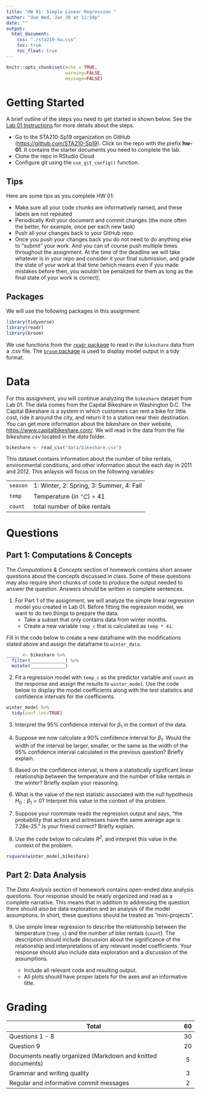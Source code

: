 ```yaml
---
title: "HW 01: Simple Linear Regression "
author: "due Wed, Jan 30 at 11:59p"
date: ""
output: 
  html_document:
    css: "./sta210-hw.css"
    toc: true
    toc_float: true
---
```


```r
knitr::opts_chunk$set(echo = TRUE,
                      warning=FALSE,
                      message=FALSE)
```


# Getting Started

A brief outline  of the steps you need to get started is shown below. See the [Lab 01 Instructions](https://www2.stat.duke.edu/courses/Spring19/sta199.001/labs/lab-01-hello-r.html) for more details about the steps. 

- Go to the STA210-Sp19 organization on GitHub ([https://github.com/STA210-Sp19](https://github.com/STA210-Sp19)). Click on the repo with the prefix **hw-01**. It contains the starter documents you need to complete the lab.
- Clone the repo in RStudio Cloud
- Configure git using the `use_git_config()` function.

## Tips

Here are some tips as you complete HW 01:

- Make sure all your code chunks are informatively named, and these labels are not repeated
- Periodically Knit your document and commit changes (the more often the better, for example, once per each new task)
- Push all your changes back to your GitHub repo
- Once you push your changes back you do not need to do anything else to “submit” your work. And you can of course push multiple times throughout the assignment. At the time of the deadline we will take whatever is in your repo and consider it your final submission, and grade the state of your work at that time (which means even if you made mistakes before then, you wouldn’t be penalized for them as long as the final state of your work is correct).

## Packages 

We will use the following packages in this assignment: 

```r
library(tidyverse)
library(readr) 
library(broom)
```

We use functions from the [`readr` package](https://readr.tidyverse.org/articles/readr.html) to read in the `bikeshare` data from a .csv file. The [`broom` package](https://cran.r-project.org/web/packages/broom/vignettes/broom.html) is used to display model output in a tidy format.

# Data

For this assignment, you will continue analyzing the `bikeshare` dataset from Lab 01. The data comes from the Capital Bikeshare in Washington D.C. The Capital Bikeshare is a system in which customers can rent a bike for little cost, ride it around the city, and return it to a station near their destination. You can get more information about the bikeshare on their website, [https://www.capitalbikeshare.com/](https://www.capitalbikeshare.com/). We will read in the data from the file *bikeshare.csv* located in the *data* folder. 

```r
bikeshare <- read_csv("data/bikeshare.csv")
```

This dataset contains information about the number of bike rentals, environmental conditions, and other information about the each day in 2011 and 2012. This anlaysis will focus on the following variables: 

|  |  |
|----------|-------|
| `season` |1: Winter, 2: Spring, 3: Summer, 4: Fall |
| `temp` | Temperature (in $^{\circ}C$) &divide; 41 |
| `count` | total number of bike rentals |


# Questions

## Part 1: Computations & Concepts

The *Computations & Concepts* section of homework contains short answer questions about the concepts discussed in class. Some of these questions may also require short chunks of code to produce the output needed to answer the question. Answers should be written in complete sentences.

1. For Part 1 of the assignment, we will analyze the simple linear regression model you created in Lab 01. Before fitting the regression model, we want to do two things to prepare the data: 
    - Take a subset that only contains data from winter months. 
    - Create a new variable `temp_c` that is calculated as `temp * 41`.

Fill in the code below to create a new dataframe with the modifications stated above and assign the dataframe to `winter_data`.

```r
_____ <- bikeshare %>%
  filter(_____________) %>%
  mutate(_____________)
```


2. Fit a regression model with `temp_c` as the predictor variable and `count` as the response and assign the results to `winter_model`. Use the code below to display the model coefficients along with the test statistics and confidence intervals for the coefficients.

```r
winter_model %>%
  tidy(conf.int=TRUE)
```


3. Interpret the 95% confidence interval for $\beta_1$ in the context of the data.

4. Suppose we now calculate a 90% confidence interval for $\beta_1$. Would the width of the interval be larger, smaller, or the same as the width of the 95% confidence interval calculated in the previous question? Briefly explain. 

5. Based on the confidence interval, is there a statistically significant linear relationship between the temperature and the number of bike rentals in the winter? Briefly explain your reasoning.

6. What is the value of the test statistic associated with the null hypothesis $H_0: \beta_1 = 0$? Interpret this value in the context of the problem. 

7. Suppose your roommate reads the regression output and says, "the probability that actors and actresses have the same average age is 7.28e-25.” Is your friend correct? Briefly explain.

8. Use the code below to calculate *R<sup>2</sup>*, and interpret this value in the context of the problem.
```r
rsquare(winter_model,bikeshare)
```

## Part 2: Data Analysis

The *Data Analysis* section of homework contains open-ended data analysis questions. Your response should be neatly organized and read as a complete narrative. This means that in addition to addressing the question there should also be data exploration and an analysis of the model assumptions. In short, these questions should be treated as "mini-projects".

9. Use simple linear regression to describe the relationship between the temperature (`temp_c`) and the number of bike rentals (`count`). The description should include discussion about the significance of the relationship and interpretations of any relevant model coefficients. Your response should also include data exploration and a discussion of the assumptions. 

    - Include all relevant code and resulting output.
    - All plots should have proper labels for the axes and an informative title. 

# Grading

| **Total** | **60** |
|-------------------------------------------------------------|:--:|
| Questions 1 - 8 | 30 |
| Question 9 | 20 |
| Documents neatly organized (Markdown and knitted documents) | 5 |
| Grammar and writing quality | 3 |
| Regular and informative commit messages | 2 |
